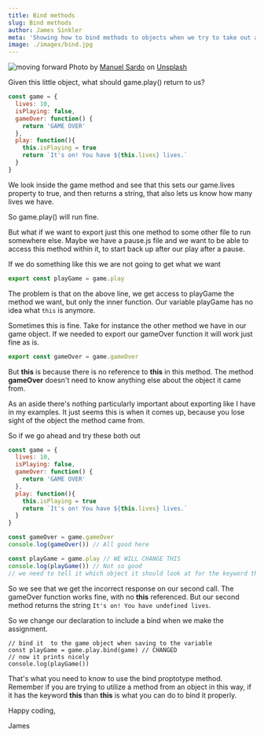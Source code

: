 ```yaml
---
title: Bind methods
slug: Bind methods
author: James Sinkler
meta: 'Showing how to bind methods to objects when we try to take out a specific method'
image: ./images/bind.jpg
---
```


![moving forward](./images/bind.jpg)
<span>Photo by <a href="https://unsplash.com/@manuelsardo?utm_source=unsplash&amp;utm_medium=referral&amp;utm_content=creditCopyText">Manuel Sardo</a> on <a href="https://unsplash.com/?utm_source=unsplash&amp;utm_medium=referral&amp;utm_content=creditCopyText">Unsplash</a></span>

Given this little object, what should game.play() return to us?

```javascript
const game = {
  lives: 10,
  isPlaying: false,
  gameOver: function() {
    return 'GAME OVER'
  },
  play: function(){ 
    this.isPlaying = true
    return `It's on! You have ${this.lives} lives.`
  }
}
```

We look inside the game method and see that this sets our game.lives property to true, and then returns a string, that also lets us know how many lives we have.

So game.play() will run fine.

But what if we want to export just this one method to some other file to run somewhere else. Maybe we have a pause.js file and we want to be able to access this method within it, to start back up after our play after a pause.

If we do something like this we are not going to get what we want

```javascript
export const playGame = game.play
```

The problem is that on the above line, we get access to playGame the method we want, but only the inner function. Our variable playGame has no idea what `this` is anymore.

Sometimes this is fine. Take for instance the other method we have in our game object. If we needed to export our gameOver function it will work just fine as is.

```javascript
export const gameOver = game.gameOver
```

But **this** is because there is no reference to **this** in this method. The method **gameOver**  doesn't need to know anything else about the object it came from.


As an aside there's nothing particularly important about exporting like I have in my examples. It just seems this is when it comes up, because you lose sight of the object the method came from. 

So if we go ahead and try these both out
```javascript
const game = {
  lives: 10,
  isPlaying: false,
  gameOver: function() {
    return 'GAME OVER'
  },
  play: function(){ 
    this.isPlaying = true
    return `It's on! You have ${this.lives} lives.`
  }
}

const gameOver = game.gameOver
console.log(gameOver()) // All good here

const playGame = game.play // WE WILL CHANGE THIS
console.log(playGame()) // Not so good
// we need to tell it which object it should look at for the keyword this
```

So we see that we get the incorrect response on our second call. The gameOver function works fine, with no **this** referenced. But our second method returns the string `It's on! You have undefined lives`.

So we change our declaration to include a bind when we make the assignment.

```
// bind it  to the game object when saving to the variable
const playGame = game.play.bind(game) // CHANGED
// now it prints nicely
console.log(playGame())  
```

That's what you need to know to use the bind proptotype method. Remember if you are trying to utilize a method from an object in this way, if it has the keyword **this** than **this** is what you can do to bind it properly.

Happy coding,

James
